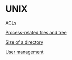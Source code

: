 = UNIX =

[[ACLs]]

[[Process-related files and tree]]

[[Size of a directory]]

[[User management]]
